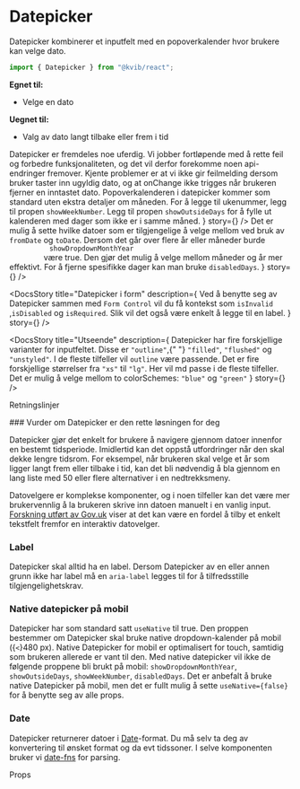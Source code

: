 
<Meta of={DatepickerStories} />

# Datepicker

Datepicker kombinerer et inputfelt med en popoverkalender hvor brukere kan velge dato.

```jsx
import { Datepicker } from "@kvib/react";
```

<DocsContainer>

**Egnet til:**

- Velge en dato

**Uegnet til:**

- Valg av dato langt tilbake eller frem i tid

<Alert status="warning">
  <AlertIcon />
  <AlertDescription>
    Datepicker er fremdeles noe uferdig. Vi jobber fortløpende med å rette feil og forbedre funksjonaliteten, og det vil
    derfor forekomme noen api-endringer fremover. Kjente problemer er at vi ikke gir feilmelding dersom bruker taster
    inn ugyldig dato, og at onChange ikke trigges når brukeren fjerner en inntastet dato.
  </AlertDescription>
</Alert>

<Feedback component="Datepicker" />

</DocsContainer>

<DocsContainer>
  <DocsStory
    title="Flere detaljer"
    description={
      <Text>
        Popoverkalenderen i datepicker kommer som standard uten ekstra detaljer om måneden. For å legge til ukenummer,
        legg til propen <Code>showWeekNumber</Code>. Legg til propen <Code>showOutsideDays</Code> for å fylle ut
        kalenderen med dager som ikke er i samme måned.
      </Text>
    }
    story={<Canvas of={DatepickerStories.DatepickerDetails} />}
  />
  <DocsStory
    title="Datoområde"
    description={
      <Text>
        Det er mulig å sette hvilke datoer som er tilgjengelige å velge mellom ved bruk av <Code>fromDate</Code> og
        <Code>toDate</Code>. Dersom det går over flere år eller måneder burde <Code>
          showDropdownMonthYear
        </Code> være true. Den gjør det mulig å velge mellom måneder og år mer effektivt. For å fjerne spesifikke dager kan man bruke
        <Code>disabledDays</Code>.
      </Text>
    }
    story={<Canvas of={DatepickerStories.DatepickerArea} />}
    />

<DocsStory
  title="Datepicker i form"
  description={
    <Text>
      Ved å benytte seg av Datepicker sammen med <Code>Form Control</Code> vil du få kontekst som <Code>isInvalid</Code>
      ,<Code>isDisabled</Code> og
      <Code>isRequired</Code>. Slik vil det også være enkelt å legge til en label.
    </Text>
  }
  story={<Canvas of={DatepickerStories.DatepickerForm} />}
/>

<DocsStory
  title="Utseende"
  description={
    <Box>
      <Text>
        Datepicker har fire forskjellige varianter for inputfeltet. Disse er <Code>"outline"</Code>,{" "}
        <Code>"filled"</Code>, <Code>"flushed"</Code> og
        <Code>"unstyled"</Code>. I de fleste tilfeller vil <Code>outline</Code> være passende. Det er fire forskjellige størrelser
        fra <Code>"xs"</Code> til
        <Code>"lg"</Code>. Her vil md passe i de fleste tilfeller.
      </Text>
      <Text>
        Det er mulig å velge mellom to colorSchemes: <Code>"blue"</Code> og <Code>"green"</Code>
      </Text>
    </Box>
  }
  story={<Canvas of={DatepickerStories.DatepickerAppearance} />}
/>

</DocsContainer>

<DocsHeading light>Retningslinjer</DocsHeading>

<DocsContainer>
### Vurder om Datepicker er den rette løsningen for deg

Datepicker gjør det enkelt for brukere å navigere gjennom datoer innenfor en bestemt tidsperiode. Imidlertid kan det oppstå utfordringer når den skal dekke lengre tidsrom. For eksempel, når brukeren skal velge et år som ligger langt frem eller tilbake i tid, kan det bli nødvendig å bla gjennom en lang liste med 50 eller flere alternativer i en nedtrekksmeny.

Datovelgere er komplekse komponenter, og i noen tilfeller kan det være mer brukervennlig å la brukeren skrive inn datoen manuelt i en vanlig input. [Forskning utført av Gov.uk](https://design-system.service.gov.uk/patterns/dates/) viser at det kan være en fordel å tilby et enkelt tekstfelt fremfor en interaktiv datovelger.

### Label

Datepicker skal alltid ha en label. Dersom Datepicker av en eller annen grunn ikke har label må en `aria-label` legges til for å tilfredsstille tilgjengelighetskrav.

### Native datepicker på mobil

Datepicker har som standard satt `useNative` til true. Den proppen bestemmer om Datepicker skal bruke native dropdown-kalender på mobil ({`<`}480 px). Native Datepicker for mobil er optimalisert for touch, samtidig som brukeren allerede er vant til den.
Med native datepicker vil ikke de følgende proppene bli brukt på mobil: `showDropdownMonthYear`, `showOutsideDays`, `showWeekNumber`, `disabledDays`. Det er anbefalt å bruke native Datepicker på mobil, men det er fullt mulig å sette `useNative={false}` for å benytte seg av alle props.

### Date

Datepicker returnerer datoer i [Date](https://developer.mozilla.org/en-US/docs/Web/JavaScript/Reference/Global_Objects/Date)-format. Du må selv ta deg av konvertering til ønsket format og da evt tidssoner. I selve komponenten bruker vi [date-fns](https://date-fns.org/) for parsing.

</DocsContainer>

<DocsHeading light>Props</DocsHeading>
<Canvas of={DatepickerStories.Datepicker} />
<Controls of={DatepickerStories.Datepicker} />
